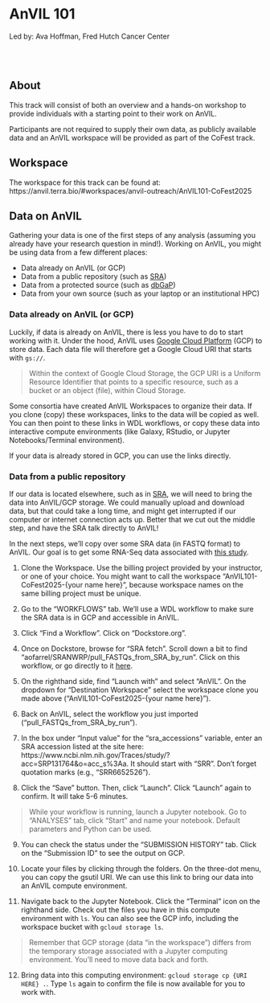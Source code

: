 # AnVIL 101

Led by: Ava Hoffman, Fred Hutch Cancer Center

<br><br>

<!-- AnVIL Outreach coordinator: TBA -->

## About

This track will consist of both an overview and a hands-on workshop to provide individuals with a starting point to their work on AnVIL.

Participants are not required to supply their own data, as publicly available data and an AnVIL workspace will be provided as part of the CoFest track.

## Workspace

The workspace for this track can be found at: https://anvil.terra.bio/#workspaces/anvil-outreach/AnVIL101-CoFest2025 

## Data on AnVIL

Gathering your data is one of the first steps of any analysis (assuming you already have your research question in mind!). Working on AnVIL, you might be using data from a few different places:

- Data already on AnVIL (or GCP)
- Data from a public repository (such as [SRA](https://www.ncbi.nlm.nih.gov/sra))
- Data from a protected source (such as [dbGaP](https://dbgap.ncbi.nlm.nih.gov/home))
- Data from your own source (such as your laptop or an institutional HPC)

<!-- schematic of data sources -->

### Data already on AnVIL (or GCP)

Luckily, if data is already on AnVIL, there is less you have to do to start working with it. Under the hood, AnVIL uses [Google Cloud Platform](https://cloud.google.com/) (GCP) to store data. Each data file will therefore get a Google Cloud URI that starts with `gs://`. 

> Within the context of Google Cloud Storage, the GCP URI is a Uniform Resource Identifier that points to a specific resource, such as a bucket or an object (file), within Cloud Storage.

Some consortia have created AnVIL Workspaces to organize their data. If you clone (copy) these workspaces, links to the data will be copied as well. You can then point to these links in WDL workflows, or copy these data into interactive compute environments (like Galaxy, RStudio, or Jupyter Notebooks/Terminal environment).

If your data is already stored in GCP, you can use the links directly.

### Data from a public repository

If our data is located elsewhere, such as in [SRA](https://www.ncbi.nlm.nih.gov/sra), we will need to bring the data into AnVIL/GCP storage. We could manually upload and download data, but that could take a long time, and might get interrupted if our computer or internet connection acts up. Better that we cut out the middle step, and have the SRA talk directly to AnVIL!

In the next steps, we'll copy over some SRA data (in FASTQ format) to AnVIL. Our goal is to get some RNA-Seq data associated with [this study](https://pubmed.ncbi.nlm.nih.gov/31150625/).

1. Clone the Workspace. Use the billing project provided by your instructor, or one of your choice. You might want to call the workspace "AnVIL101-CoFest2025-{your name here}", because workspace names on the same billing project must be unique.

2. Go to the "WORKFLOWS" tab. We'll use a WDL workflow to make sure the SRA data is in GCP and accessible in AnVIL.

3. Click "Find a Workflow". Click on "Dockstore.org". 

4. Once on Dockstore, browse for "SRA fetch". Scroll down a bit to find "aofarrel/SRANWRP/pull_FASTQs_from_SRA_by_run". Click on this workflow, or go directly to it [here](https://dockstore.org/workflows/github.com/aofarrel/SRANWRP/pull_FASTQs_from_SRA_by_run:v1.1.18?tab=info). 

5. On the righthand side, find "Launch with" and select "AnVIL". On the dropdown for "Destination Workspace" select the workspace clone you made above ("AnVIL101-CoFest2025-{your name here}").

6. Back on AnVIL, select the workflow you just imported ("pull_FASTQs_from_SRA_by_run").

7. In the box under "Input value" for the "sra_accessions" variable, enter an SRA accession listed at the site here: https://www.ncbi.nlm.nih.gov/Traces/study/?acc=SRP131764&o=acc_s%3Aa. It should start with "SRR". Don't forget quotation marks (e.g., "SRR6652526").

8. Click the "Save" button. Then, click "Launch". Click "Launch" again to confirm. It will take 5-6 minutes.

> While your workflow is running, launch a Jupyter notebook. Go to "ANALYSES" tab, click "Start" and name your notebook. Default parameters and Python can be used.

9. You can check the status under the "SUBMISSION HISTORY" tab. Click on the "Submission ID" to see the output on GCP.

10. Locate your files by clicking through the folders. On the three-dot menu, you can copy the gsutil URI. We can use this link to bring our data into an AnVIL compute environment.

11. Navigate back to the Jupyter Notebook. Click the "Terminal" icon on the righthand side. Check out the files you have in this compute environment with `ls`. You can also see the GCP info, including the workspace bucket with `gcloud storage ls`.

> Remember that GCP storage (data "in the workspace") differs from the temporary storage associated with a Jupyter computing environment. You'll need to move data back and forth.

12. Bring data into this computing environment: `gcloud storage cp {URI HERE} .`. Type `ls` again to confirm the file is now available for you to work with.



